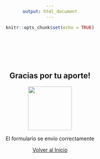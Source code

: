 ```yaml
---
output: html_document
---
```


<style>
body {
  text-align: center;
}
</style>

```r
knitr::opts_chunk$set(echo = TRUE)
```
<br>
<br>
<br>
<br>

## **Gracias por tu aporte!**

<img src="pics/tick.png" width="120px"/>

El formulario se envío correctamente

[Volver al Inicio](./)
